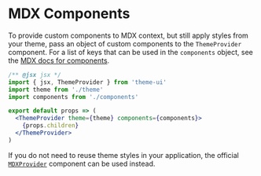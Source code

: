 

# MDX Components

To provide custom components to MDX context, but still apply styles from your theme, pass an object of custom components to the `ThemeProvider` component.
For a list of keys that can be used in the `components` object, see the [MDX docs for components](https://mdxjs.com/getting-started/#table-of-components).

```jsx
/** @jsx jsx */
import { jsx, ThemeProvider } from 'theme-ui'
import theme from './theme'
import components from './components'

export default props => (
  <ThemeProvider theme={theme} components={components}>
    {props.children}
  </ThemeProvider>
)
```

<Note>

If you do not need to reuse theme styles in your application, the official [`MDXProvider`](https://mdxjs.com/advanced/components#mdxprovider) component can be used instead.

</Note>
